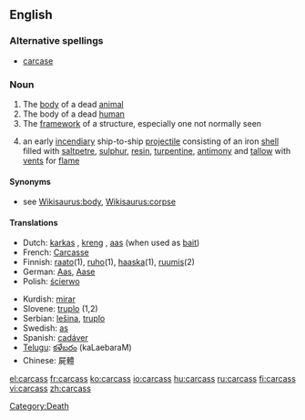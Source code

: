 ==English==

===Alternative spellings===
* [[carcase]]

===Noun===
{{en-noun|es}}

# The [[body]] of a dead [[animal]]
# The body of a dead [[human]]
# The [[framework]] of a structure, especially one not normally seen
# {{nautical}} an early [[incendiary]] ship-to-ship [[projectile]] consisting of an iron [[shell]] filled with [[saltpetre]], [[sulphur]], [[resin]], [[turpentine]], [[antimony]] and [[tallow]] with [[vent]]s for [[flame]]

====Synonyms====
* see [[Wikisaurus:body]], [[Wikisaurus:corpse]]

====Translations====
{{trans-top|dead animal}}
* Dutch: [[karkas]] {{n}}, [[kreng]] {{n}}, [[aas]] {{n}} (when used as [[bait]])
* French: [[Carcasse]] {{m}}
* Finnish: [[raato]](1), [[ruho]](1), [[haaska]](1), [[ruumis]](2)
* German: [[Aas]], [[Aase]]
* Polish: [[ścierwo]] {{n}}
{{trans-mid}}
* Kurdish: [[mirar]]
* Slovene: [[truplo]] {{n}} (1,2)
* Serbian: [[lešina]], [[truplo]]
* Swedish: [[as]] {{n}}
* Spanish: [[cadáver]]
* [[Telugu]]: [[కళేబరం]] (kaLaebaraM)
* Chinese: 屍體
{{trans-bottom}}

[[Category:Death]]

[[el:carcass]]
[[fr:carcass]]
[[ko:carcass]]
[[io:carcass]]
[[hu:carcass]]
[[ru:carcass]]
[[fi:carcass]]
[[vi:carcass]]
[[zh:carcass]]